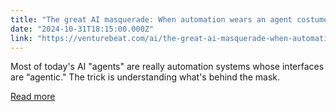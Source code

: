 ```yaml
---
title: "The great AI masquerade: When automation wears an agent costume"
date: "2024-10-31T18:15:00.000Z"
link: "https://venturebeat.com/ai/the-great-ai-masquerade-when-automation-wears-an-agent-costume/"
---
```


Most of today's AI "agents" are really automation systems whose interfaces are “agentic." The trick is understanding what's behind the mask.

[Read more](https://venturebeat.com/ai/the-great-ai-masquerade-when-automation-wears-an-agent-costume/)
